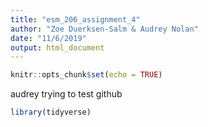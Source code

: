 ```yaml
---
title: "esm_206_assignment_4"
author: "Zoe Duerksen-Salm & Audrey Nolan"
date: "11/6/2019"
output: html_document
---
```


```r
knitr::opts_chunk$set(echo = TRUE)
```

audrey trying to test github
```r

library(tidyverse)

```

